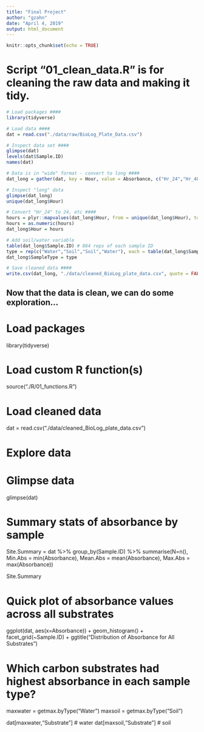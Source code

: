 ---
title: "Final Project"
author: "gzahn"
date: "April 4, 2019"
output: html_document
---

```{r setup, include=FALSE}
knitr::opts_chunk$set(echo = TRUE)
```


# Script "01_clean_data.R" is for cleaning the raw data and making it tidy.

```{r, include=FALSE}
# Load packages ####
library(tidyverse)

# Load data ####
dat = read.csv("./data/raw/BioLog_Plate_Data.csv")

# Inspect data set ####
glimpse(dat)
levels(dat$Sample.ID)
names(dat)

# Data is in "wide" format - convert to long ####
dat_long = gather(dat, key = Hour, value = Absorbance, c("Hr_24","Hr_48","Hr_144"))

# Inspect "long" data
glimpse(dat_long)
unique(dat_long$Hour)

# Convert "Hr_24" to 24, etc ####
hours = plyr::mapvalues(dat_long$Hour, from = unique(dat_long$Hour), to = c(24,48,144))
hours = as.numeric(hours)
dat_long$Hour = hours

# Add soil/water variable
table(dat_long$Sample.ID) # 864 reps of each sample ID
type = rep(c("Water","Soil","Soil","Water"), each = table(dat_long$Sample.ID)[1])
dat_long$SampleType = type

# Save cleaned data ####
write.csv(dat_long, "./data/cleaned_BioLog_plate_data.csv", quote = FALSE, row.names = FALSE)
```

## Now that the data is clean, we can do some exploration...



# Load packages ####
library(tidyverse)

# Load custom R function(s) ####
source("./R/01_functions.R") 

# Load cleaned data ####
dat = read.csv("./data/cleaned_BioLog_plate_data.csv")

# Explore data ####

# Glimpse data 
glimpse(dat)

# Summary stats of absorbance by sample
Site.Summary = dat %>%
  group_by(Sample.ID) %>%
  summarise(N=n(), Min.Abs = min(Absorbance), Mean.Abs = mean(Absorbance), Max.Abs = max(Absorbance))

Site.Summary

# Quick plot of absorbance values across all substrates
ggplot(dat, aes(x=Absorbance)) +
  geom_histogram() +
  facet_grid(~Sample.ID) +
  ggtitle("Distribution of Absorbance for All Substrates")

# Which carbon substrates had highest absorbance in each sample type?
maxwater = getmax.byType("Water")
maxsoil = getmax.byType("Soil")

dat[maxwater,"Substrate"] # water
dat[maxsoil,"Substrate"] # soil
